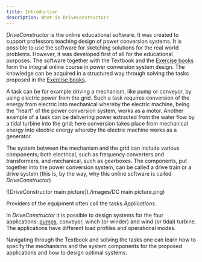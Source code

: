 ```yaml
---
title: Introduction
description: What is DriveConstructor?
---
```


_DriveConstructor_ is the online educational software. It was created to support
professors teaching design of power conversion systems. It is possible to use
the software for sketching solutions for the real world problems. However, it
was developed first of all for the educational purposes. The software together
with the Textbook and the [Exercise books](/docs/exercises) form the integral
online course in power conversion system design. The knowledge can be acquired
in a structured way through solving the tasks proposed in the
[Exercise books](/docs/exercises).

A task can be for example driving a mechanism, like pump or conveyor, by using
electric power from the grid. Such a task requires conversion of the energy from
electric into mechanical whereby the electric machine, being the "heart" of the
power conversion system, works as a motor. Another example of a task can be
delivering power extracted from the water flow by a tidal turbine into the grid;
here conversion takes place from mechanical energy into electric energy whereby
the electric machine works as a generator.

The system between the mechanism and the grid can include various components;
both electrical, such as frequency converters and transformers, and mechanical,
such as gearboxes. The components, put together into the power conversion
system, can be called a drive train or a drive system (this is, by the way, why
this online software is called _DriveConstructor_)

![DriveConstructor main picture](./images/DC main picture.png)

Providers of the equipment often call the tasks _Applications_.

In _DriveConstructor_ it is possible to design systems for the four
applications: [pumps](/docs/textbook/applications/pumps), conveyor, winch (or
winder) and wind (or tidal) turbine. The applications have different load
profiles and operational modes.

Navigating through the Textbook and solving the tasks one can learn how to
specify the mechanisms and the system components for the proposed applications
and how to design optimal systems.
